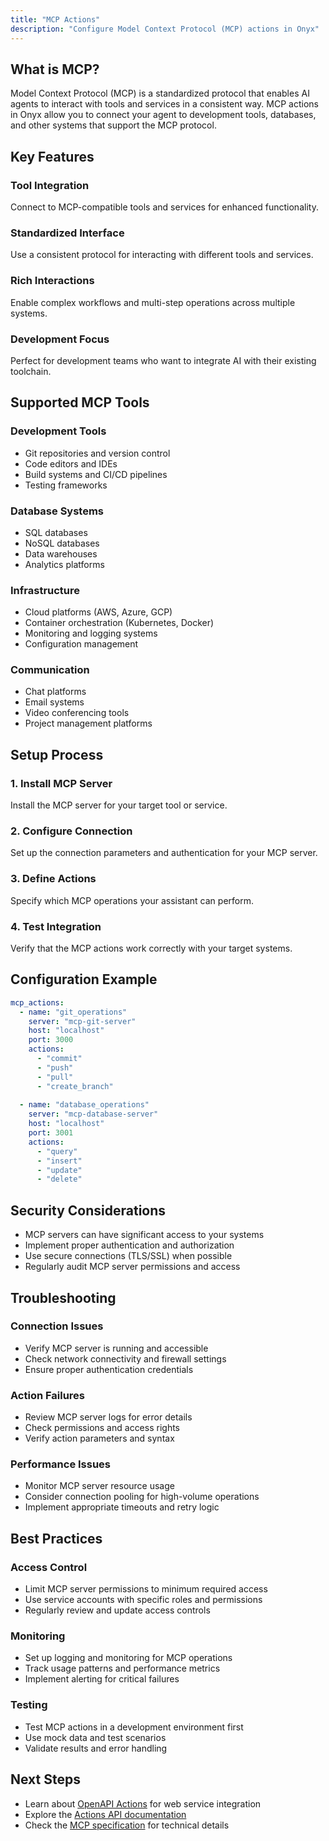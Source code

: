 ```yaml
---
title: "MCP Actions"
description: "Configure Model Context Protocol (MCP) actions in Onyx"
---
```


## What is MCP?

Model Context Protocol (MCP) is a standardized protocol that enables AI agents to interact with tools and services in a consistent way. MCP actions in Onyx allow you to connect your agent to development tools, databases, and other systems that support the MCP protocol.

## Key Features

### **Tool Integration**
Connect to MCP-compatible tools and services for enhanced functionality.

### **Standardized Interface**
Use a consistent protocol for interacting with different tools and services.

### **Rich Interactions**
Enable complex workflows and multi-step operations across multiple systems.

### **Development Focus**
Perfect for development teams who want to integrate AI with their existing toolchain.

## Supported MCP Tools

### **Development Tools**
- Git repositories and version control
- Code editors and IDEs
- Build systems and CI/CD pipelines
- Testing frameworks

### **Database Systems**
- SQL databases
- NoSQL databases
- Data warehouses
- Analytics platforms

### **Infrastructure**
- Cloud platforms (AWS, Azure, GCP)
- Container orchestration (Kubernetes, Docker)
- Monitoring and logging systems
- Configuration management

### **Communication**
- Chat platforms
- Email systems
- Video conferencing tools
- Project management platforms

## Setup Process

### **1. Install MCP Server**
Install the MCP server for your target tool or service.

### **2. Configure Connection**
Set up the connection parameters and authentication for your MCP server.

### **3. Define Actions**
Specify which MCP operations your assistant can perform.

### **4. Test Integration**
Verify that the MCP actions work correctly with your target systems.

## Configuration Example

```yaml
mcp_actions:
  - name: "git_operations"
    server: "mcp-git-server"
    host: "localhost"
    port: 3000
    actions:
      - "commit"
      - "push"
      - "pull"
      - "create_branch"
  
  - name: "database_operations"
    server: "mcp-database-server"
    host: "localhost"
    port: 3001
    actions:
      - "query"
      - "insert"
      - "update"
      - "delete"
```

## Security Considerations

- MCP servers can have significant access to your systems
- Implement proper authentication and authorization
- Use secure connections (TLS/SSL) when possible
- Regularly audit MCP server permissions and access

## Troubleshooting

### **Connection Issues**
- Verify MCP server is running and accessible
- Check network connectivity and firewall settings
- Ensure proper authentication credentials

### **Action Failures**
- Review MCP server logs for error details
- Check permissions and access rights
- Verify action parameters and syntax

### **Performance Issues**
- Monitor MCP server resource usage
- Consider connection pooling for high-volume operations
- Implement appropriate timeouts and retry logic

## Best Practices

### **Access Control**
- Limit MCP server permissions to minimum required access
- Use service accounts with specific roles and permissions
- Regularly review and update access controls

### **Monitoring**
- Set up logging and monitoring for MCP operations
- Track usage patterns and performance metrics
- Implement alerting for critical failures

### **Testing**
- Test MCP actions in a development environment first
- Use mock data and test scenarios
- Validate results and error handling

## Next Steps

- Learn about [OpenAPI Actions](/admin/connectors/actions/openapi) for web service integration
- Explore the [Actions API documentation](/developers/api_reference/actions)
- Check the [MCP specification](https://modelcontextprotocol.io/) for technical details 